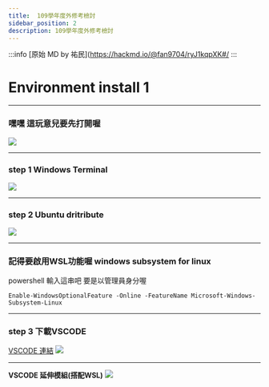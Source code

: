 ---
title:  109學年度外修考檢討
sidebar_position: 2
description: 109學年度外修考檢討
---

:::info
[原始 MD by 祐民](https://hackmd.io/@fan9704/ryJ1kqpXK#/
:::


# Environment install 1


---

### 嘿嘿 這玩意兒要先打開喔
![](https://i.imgur.com/YmCiJuK.png)

----

### step 1 Windows Terminal
![](https://i.imgur.com/9AtgjsS.png)

----

### step 2 Ubuntu dritribute
![](https://i.imgur.com/u0EikDC.png)

----

### 記得要啟用WSL功能喔 windows subsystem for linux
powershell 輸入這串吧 要是以管理員身分喔
```code=cmd
Enable-WindowsOptionalFeature -Online -FeatureName Microsoft-Windows-Subsystem-Linux
```

----

### step 3 下載VSCODE
[VSCODE 連結](https://code.visualstudio.com/)
![](https://i.imgur.com/OFTOpcL.png)

----

**VSCODE 延伸模組(搭配WSL)**
![](https://i.imgur.com/RFb6Yq2.png)


